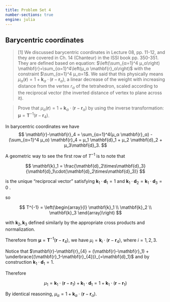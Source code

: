 ```yaml
---
title: Problem Set 4
number-sections: true
engine: julia
---
```


## Barycentric coordinates

> [1] We discussed barycentric coordinates in Lecture 08, pp. 11-12, and they are covered in Ch. 14 (Chanteur) in the ISSI book pp. 350-351. They are defined based on equation: $\left(\sum_{α=1}^4 μ_α\right) \mathbf{r}=\sum_{α=1}^4\left(μ_α \mathbf{r}_α\right)$ with the constraint $\sum_{α=1}^4 μ_α=1$. We said that this physically means $μ_α(\mathbf{r})=1+\mathbf{k}_α \cdot\left(\mathbf{r}-\mathbf{r}_α\right)$, a linear decrease of the weight with increasing distance from the vertex $r_α$ of the tetrahedron, scaled according to the reciprocal vector (the inverted distance of vertex to plane across it).

> Prove that $μ_α(\mathbf{r})=1+\mathbf{k}_α \cdot\left(\mathbf{r}-\mathbf{r}_α\right)$ by using the inverse transformation: $\mathbf{μ}=\mathbf{T}^{-1}\left(\mathbf{r}-\mathbf{r}_4\right)$.

In barycentric coordinates we have
$$
\mathbf{r}-\mathbf{r}_4
    = \sum_{α=1}^4(μ_α \mathbf{r}_α) -  (\sum_{α=1}^4 μ_α) \mathbf{r}_4
    = μ_1 \mathbf{d}_1 + μ_2 \mathbf{d}_2 + μ_3\mathbf{d}_3.
$$

A geometric way to see the first row of $T^{-1}$ is to note that

$$
\mathbf{k}_1 = \frac{\mathbf{d}_2\times\mathbf{d}_3} {\mathbf{d}_1\cdot(\mathbf{d}_2\times\mathbf{d}_3)}
$$

is the unique “reciprocal vector” satisfying $\mathbf{k}_1\cdot\mathbf{d}_1=1$ and $\mathbf{k}_1\cdot\mathbf{d}_2= \mathbf{k}_1\cdot\mathbf{d}_3=0$ .

so

$$
T^{-1} = \left(\begin{array}{l}
\mathbf{k}_1 \\
\mathbf{k}_2 \\
\mathbf{k}_3
\end{array}\right)
$$

with $\mathbf{k}_2,\mathbf{k}_3$ defined similarly by the appropriate cross products and normalization.

Therefore from $\mathbf{μ}=\mathbf{T}^{-1}\left(\mathbf{r}-\mathbf{r}_4\right)$, we have $μ_i = \mathbf{k}_i\cdot(\mathbf{r}-\mathbf{r}_{4})$, where $i=1,2,3$.

Notice that $\mathbf{r}-\mathbf{r}_{4} = (\mathbf{r}-\mathbf{r}_1) + \underbrace{(\mathbf{r}_1-\mathbf{r}_{4})}_{=\mathbf{d}_1}$ and by construction $\mathbf{k}_1\cdot\mathbf{d}_1=1$.

Therefore

$$
μ_1 = \mathbf{k}_1 \cdot(\mathbf{r}-\mathbf{r}_1) + \mathbf{k}_1 \cdot\mathbf{d}_1
    = 1 + \mathbf{k}_1 \cdot(\mathbf{r}-\mathbf{r}_1)
$$

By identical reasoning, $μ_α = 1 + \mathbf{k}_α \cdot (\mathbf{r}-\mathbf{r}_α)$.

